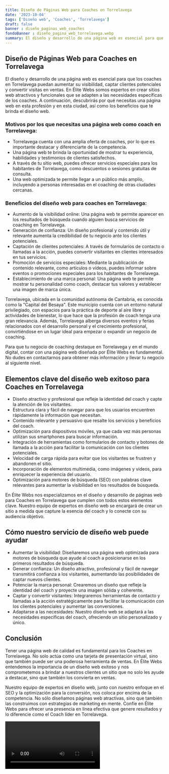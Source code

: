 ```yaml
---
title: Diseño de Páginas Web para Coaches en Torrelavega
date: '2023-10-04'
tags: ['Diseño web', 'Coaches', 'Torrelavega']
draft: false
banner : diseño_paginas_web_coaches
fondoBanner : diseño_pagina_web_torrelavega.webp
summary: El diseño y desarrollo de una página web es esencial para que los coaches en Torrelavega puedan aumentar su visibilidad, captar clientes potenciales y convertir visitas en ventas. En Élite Webs somos expertos en crear sitios web atractivos y funcionales que se adapten a las necesidades específicas de los coaches. A continuación, descubrirás por qué necesitas una página web en esta profesión y en esta ciudad, así como los beneficios que te brinda el diseño web.
---
```


## Diseño de Páginas Web para Coaches en Torrelavega

El diseño y desarrollo de una página web es esencial para que los coaches en Torrelavega puedan aumentar su visibilidad, captar clientes potenciales y convertir visitas en ventas. En Élite Webs somos expertos en crear sitios web atractivos y funcionales que se adapten a las necesidades específicas de los coaches. A continuación, descubrirás por qué necesitas una página web en esta profesión y en esta ciudad, así como los beneficios que te brinda el diseño web.

### Motivos por los que necesitas una página web como coach en Torrelavega:
- Torrelavega cuenta con una amplia oferta de coaches, por lo que es importante destacar y diferenciarte de la competencia.
- Una página web te brinda la oportunidad de mostrar tu experiencia, habilidades y testimonios de clientes satisfechos.
- A través de tu sitio web, puedes ofrecer servicios especiales para los habitantes de Torrelavega, como descuentos o sesiones gratuitas de consulta.
- Una web optimizada te permite llegar a un público más amplio, incluyendo a personas interesadas en el coaching de otras ciudades cercanas.

### Beneficios del diseño web para coaches en Torrelavega:
- Aumento de la visibilidad online: Una página web te permite aparecer en los resultados de búsqueda cuando alguien busca servicios de coaching en Torrelavega.
- Generación de confianza: Un diseño profesional y contenido útil y relevante aumenta la credibilidad de tu negocio ante los clientes potenciales.
- Captación de clientes potenciales: A través de formularios de contacto o llamadas a la acción, puedes convertir visitantes en clientes interesados en tus servicios.
- Promoción de servicios especiales: Mediante la publicación de contenido relevante, como artículos o vídeos, puedes informar sobre eventos o promociones especiales para los habitantes de Torrelavega.
- Establecimiento de una marca personal: Una página web te permite mostrar tu personalidad como coach, destacar tus valores y establecer una imagen de marca única.

Torrelavega, ubicada en la comunidad autónoma de Cantabria, es conocida como la "Capital del Besaya". Este municipio cuenta con un entorno natural privilegiado, con espacios para la práctica de deporte al aire libre y actividades de bienestar, lo que hace que la profesión de coach tenga una gran relevancia. Además, Torrelavega alberga diversos eventos y ferias relacionados con el desarrollo personal y el crecimiento profesional, convirtiéndose en un lugar ideal para empezar o expandir un negocio de coaching.

Para que tu negocio de coaching destaque en Torrelavega y en el mundo digital, contar con una página web diseñada por Élite Webs es fundamental. No dudes en contactarnos para obtener más información y llevar tu negocio al siguiente nivel.

<GifSeo />

<Cta />

## Elementos clave del diseño web exitoso para Coaches en Torrelavega

- Diseño atractivo y profesional que refleje la identidad del coach y capte la atención de los visitantes.
- Estructura clara y fácil de navegar para que los usuarios encuentren rápidamente la información que necesitan.
- Contenido relevante y persuasivo que resalte los servicios y beneficios del coach.
- Optimización para dispositivos móviles, ya que cada vez más personas utilizan sus smartphones para buscar información.
- Integración de herramientas como formularios de contacto y botones de llamada a la acción para facilitar la comunicación con los clientes potenciales.
- Velocidad de carga rápida para evitar que los visitantes se frustren y abandonen el sitio.
- Incorporación de elementos multimedia, como imágenes y videos, para enriquecer la experiencia del usuario.
- Optimización para motores de búsqueda (SEO) con palabras clave relevantes para aumentar la visibilidad en los resultados de búsqueda.

En Élite Webs nos especializamos en el diseño y desarrollo de páginas web para Coaches en Torrelavega que cumplen con todos estos elementos clave. Nuestro equipo de expertos en diseño web se encargará de crear un sitio a medida que capture la esencia del coach y lo conecte con su audiencia objetivo.

## Cómo nuestro servicio de diseño web puede ayudar

- Aumentar la visibilidad: Diseñaremos una página web optimizada para motores de búsqueda que ayude al coach a posicionarse en los primeros resultados de búsqueda.
- Generar confianza: Un diseño atractivo, profesional y fácil de navegar transmitirá confianza a los visitantes, aumentando las posibilidades de captar nuevos clientes.
- Potenciar la marca personal: Crearemos un diseño que refleje la identidad del coach y proyecte una imagen sólida y coherente.
- Captar y convertir visitantes: Integraremos herramientas de contacto y llamadas a la acción estratégicamente para facilitar la comunicación con los clientes potenciales y aumentar las conversiones.
- Adaptarse a las necesidades: Nuestro diseño web se adaptará a las necesidades específicas del coach, ofreciendo un sitio personalizado y único.

## Conclusión

Tener una página web de calidad es fundamental para los Coaches en Torrelavega. No solo actúa como una tarjeta de presentación virtual, sino que también puede ser una poderosa herramienta de ventas. En Élite Webs entendemos la importancia de un diseño web exitoso y nos comprometemos a brindar a nuestros clientes un sitio que no solo les ayude a destacar, sino que también los convierta en ventas.

Nuestro equipo de expertos en diseño web, junto con nuestro enfoque en el SEO y la optimización para la conversión, nos coloca por encima de la competencia. No sólo diseñamos páginas web atractivas, sino que también las construimos con estrategias de marketing en mente. Confíe en Élite Webs para ofrecer una presencia en línea efectiva que genere resultados y lo diferencie como el Coach líder en Torrelavega.

<Video />

<CtaBot job='Coaches' city='Torrelavega'/>

<Gmaps query='Torrelavega+españa+maps' />